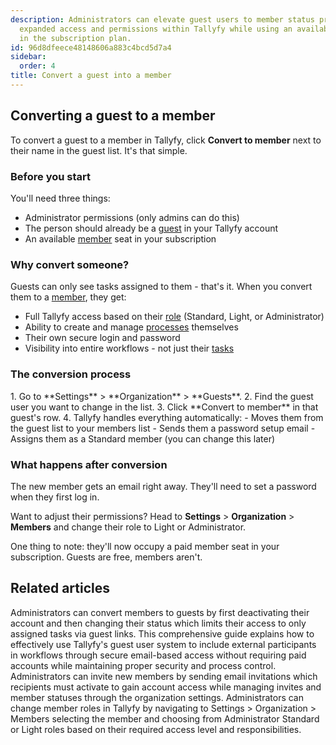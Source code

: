 ```yaml
---
description: Administrators can elevate guest users to member status providing them
  expanded access and permissions within Tallyfy while using an available member seat
  in the subscription plan.
id: 96d8dfeece48148606a883c4bcd5d7a4
sidebar:
  order: 4
title: Convert a guest into a member
---
```



## Converting a guest to a member

To convert a guest to a member in Tallyfy, click **Convert to member** next to their name in the guest list. It's that simple.

### Before you start
You'll need three things:
- Administrator permissions (only admins can do this)
- The person should already be a [guest](/products/pro/documenting/guests/) in your Tallyfy account
- An available [member](/products/pro/documenting/members/) seat in your subscription

### Why convert someone?
Guests can only see tasks assigned to them - that's it. When you convert them to a [member](/products/pro/documenting/members/), they get:
- Full Tallyfy access based on their [role](/products/pro/documenting/members/how-do-i-manage-member-permissions-in-tallyfy/) (Standard, Light, or Administrator)
- Ability to create and manage [processes](/products/pro/tracking-and-tasks/processes/) themselves
- Their own secure login and password
- Visibility into entire workflows - not just their [tasks](/products/pro/tracking-and-tasks/tasks/)

### The conversion process

<Steps>
1. Go to **Settings** > **Organization** > **Guests**.
2. Find the guest user you want to change in the list.
3. Click **Convert to member** in that guest's row.
4. Tallyfy handles everything automatically:
   - Moves them from the guest list to your members list
   - Sends them a password setup email
   - Assigns them as a Standard member (you can change this later)
</Steps>

### What happens after conversion

The new member gets an email right away. They'll need to set a password when they first log in.

Want to adjust their permissions? Head to **Settings** > **Organization** > **Members** and change their role to Light or Administrator.

One thing to note: they'll now occupy a paid member seat in your subscription. Guests are free, members aren't.


## Related articles
<CardGrid>
<LinkTitleCard header="<b>Members > Convert a member to a guest</b>" href="/products/pro/documenting/members/convert-member-to-guest/" > Administrators can convert members to guests by first deactivating their account and then changing their status which limits their access to only assigned tasks via guest links. </LinkTitleCard>
<LinkTitleCard header="<b>Guests > Complete guide to guest user management</b>" href="/products/pro/documenting/guests/guest-user-guide/" > This comprehensive guide explains how to effectively use Tallyfy's guest user system to include external participants in workflows through secure email-based access without requiring paid accounts while maintaining proper security and process control. </LinkTitleCard>
<LinkTitleCard header="<b>Members > Invite and activate members</b>" href="/products/pro/documenting/members/how-to-invite-and-activate-members-on-tallyfy/" > Administrators can invite new members by sending email invitations which recipients must activate to gain account access while managing invites and member statuses through the organization settings. </LinkTitleCard>
<LinkTitleCard header="<b>Members > Change the role of a member</b>" href="/products/pro/documenting/members/how-can-i-change-a-members-role-in-tallyfy/" > Administrators can change member roles in Tallyfy by navigating to Settings > Organization > Members selecting the member and choosing from Administrator Standard or Light roles based on their required access level and responsibilities. </LinkTitleCard>
</CardGrid>